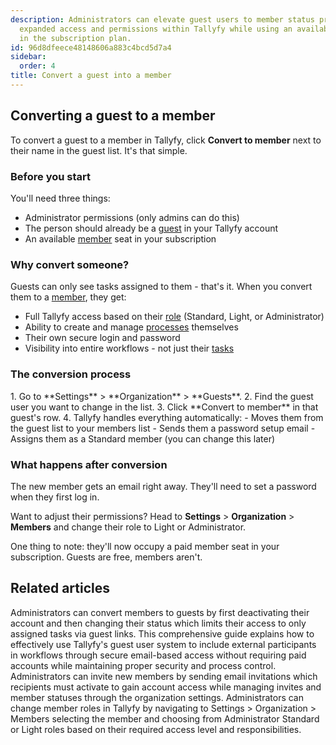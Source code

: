 ```yaml
---
description: Administrators can elevate guest users to member status providing them
  expanded access and permissions within Tallyfy while using an available member seat
  in the subscription plan.
id: 96d8dfeece48148606a883c4bcd5d7a4
sidebar:
  order: 4
title: Convert a guest into a member
---
```



## Converting a guest to a member

To convert a guest to a member in Tallyfy, click **Convert to member** next to their name in the guest list. It's that simple.

### Before you start
You'll need three things:
- Administrator permissions (only admins can do this)
- The person should already be a [guest](/products/pro/documenting/guests/) in your Tallyfy account
- An available [member](/products/pro/documenting/members/) seat in your subscription

### Why convert someone?
Guests can only see tasks assigned to them - that's it. When you convert them to a [member](/products/pro/documenting/members/), they get:
- Full Tallyfy access based on their [role](/products/pro/documenting/members/how-do-i-manage-member-permissions-in-tallyfy/) (Standard, Light, or Administrator)
- Ability to create and manage [processes](/products/pro/tracking-and-tasks/processes/) themselves
- Their own secure login and password
- Visibility into entire workflows - not just their [tasks](/products/pro/tracking-and-tasks/tasks/)

### The conversion process

<Steps>
1. Go to **Settings** > **Organization** > **Guests**.
2. Find the guest user you want to change in the list.
3. Click **Convert to member** in that guest's row.
4. Tallyfy handles everything automatically:
   - Moves them from the guest list to your members list
   - Sends them a password setup email
   - Assigns them as a Standard member (you can change this later)
</Steps>

### What happens after conversion

The new member gets an email right away. They'll need to set a password when they first log in.

Want to adjust their permissions? Head to **Settings** > **Organization** > **Members** and change their role to Light or Administrator.

One thing to note: they'll now occupy a paid member seat in your subscription. Guests are free, members aren't.


## Related articles
<CardGrid>
<LinkTitleCard header="<b>Members > Convert a member to a guest</b>" href="/products/pro/documenting/members/convert-member-to-guest/" > Administrators can convert members to guests by first deactivating their account and then changing their status which limits their access to only assigned tasks via guest links. </LinkTitleCard>
<LinkTitleCard header="<b>Guests > Complete guide to guest user management</b>" href="/products/pro/documenting/guests/guest-user-guide/" > This comprehensive guide explains how to effectively use Tallyfy's guest user system to include external participants in workflows through secure email-based access without requiring paid accounts while maintaining proper security and process control. </LinkTitleCard>
<LinkTitleCard header="<b>Members > Invite and activate members</b>" href="/products/pro/documenting/members/how-to-invite-and-activate-members-on-tallyfy/" > Administrators can invite new members by sending email invitations which recipients must activate to gain account access while managing invites and member statuses through the organization settings. </LinkTitleCard>
<LinkTitleCard header="<b>Members > Change the role of a member</b>" href="/products/pro/documenting/members/how-can-i-change-a-members-role-in-tallyfy/" > Administrators can change member roles in Tallyfy by navigating to Settings > Organization > Members selecting the member and choosing from Administrator Standard or Light roles based on their required access level and responsibilities. </LinkTitleCard>
</CardGrid>